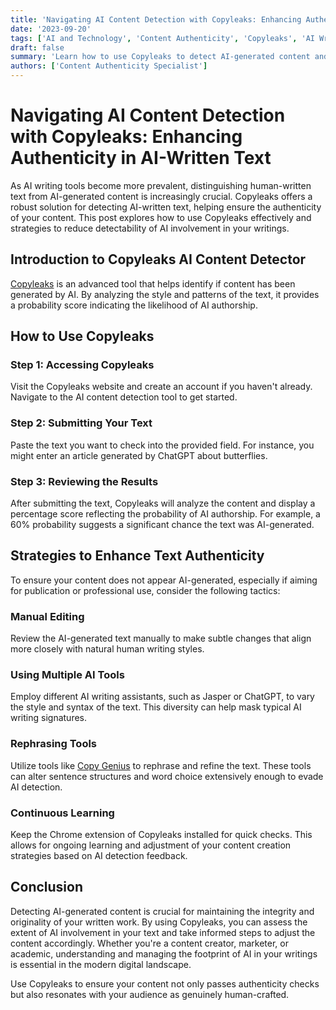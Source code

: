 ```yaml
---
title: 'Navigating AI Content Detection with Copyleaks: Enhancing Authenticity in AI-Written Text'
date: '2023-09-20'
tags: ['AI and Technology', 'Content Authenticity', 'Copyleaks', 'AI Writing Tools']
draft: false
summary: 'Learn how to use Copyleaks to detect AI-generated content and strategies to enhance the authenticity of texts created by AI tools. This guide provides practical steps to ensure your content remains original and undetected.'
authors: ['Content Authenticity Specialist']
---
```


# Navigating AI Content Detection with Copyleaks: Enhancing Authenticity in AI-Written Text

As AI writing tools become more prevalent, distinguishing human-written text from AI-generated content is increasingly crucial. Copyleaks offers a robust solution for detecting AI-written text, helping ensure the authenticity of your content. This post explores how to use Copyleaks effectively and strategies to reduce detectability of AI involvement in your writings.

## Introduction to Copyleaks AI Content Detector

[Copyleaks](https://copyleaks.com/) is an advanced tool that helps identify if content has been generated by AI. By analyzing the style and patterns of the text, it provides a probability score indicating the likelihood of AI authorship. 

## How to Use Copyleaks

### Step 1: Accessing Copyleaks

Visit the Copyleaks website and create an account if you haven't already. Navigate to the AI content detection tool to get started.

### Step 2: Submitting Your Text

Paste the text you want to check into the provided field. For instance, you might enter an article generated by ChatGPT about butterflies.

### Step 3: Reviewing the Results

After submitting the text, Copyleaks will analyze the content and display a percentage score reflecting the probability of AI authorship. For example, a 60% probability suggests a significant chance the text was AI-generated.

## Strategies to Enhance Text Authenticity

To ensure your content does not appear AI-generated, especially if aiming for publication or professional use, consider the following tactics:

### Manual Editing

Review the AI-generated text manually to make subtle changes that align more closely with natural human writing styles.

### Using Multiple AI Tools

Employ different AI writing assistants, such as Jasper or ChatGPT, to vary the style and syntax of the text. This diversity can help mask typical AI writing signatures.

### Rephrasing Tools

Utilize tools like [Copy Genius](https://copygenius.io) to rephrase and refine the text. These tools can alter sentence structures and word choice extensively enough to evade AI detection.

### Continuous Learning

Keep the Chrome extension of Copyleaks installed for quick checks. This allows for ongoing learning and adjustment of your content creation strategies based on AI detection feedback.

## Conclusion

Detecting AI-generated content is crucial for maintaining the integrity and originality of your written work. By using Copyleaks, you can assess the extent of AI involvement in your text and take informed steps to adjust the content accordingly. Whether you're a content creator, marketer, or academic, understanding and managing the footprint of AI in your writings is essential in the modern digital landscape.

Use Copyleaks to ensure your content not only passes authenticity checks but also resonates with your audience as genuinely human-crafted.

